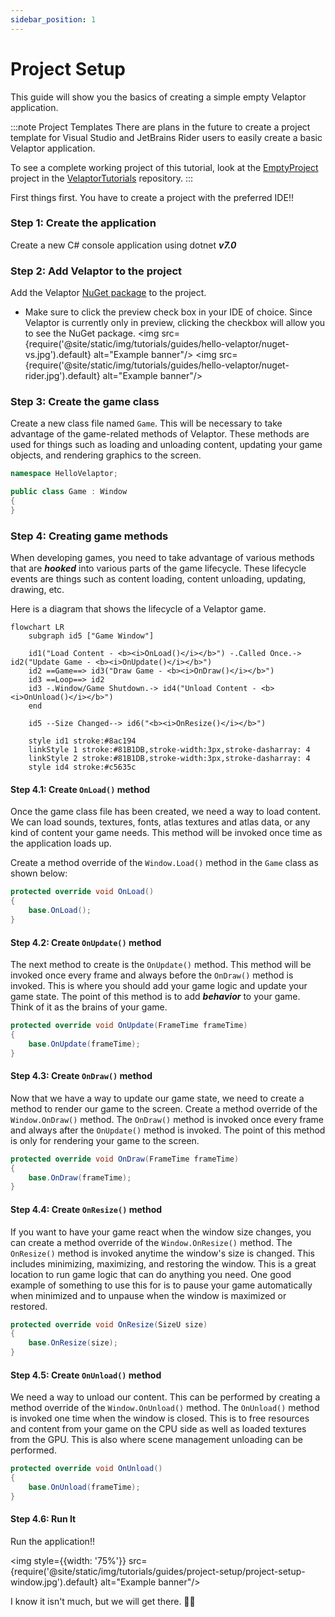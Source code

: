 ```yaml
---
sidebar_position: 1
---
```



# Project Setup

This guide will show you the basics of creating a simple empty Velaptor application.

:::note Project Templates
There are plans in the future to create a project template for Visual Studio and JetBrains Rider users
to easily create a basic Velaptor application.

To see a complete working project of this tutorial, look at the [EmptyProject](https://github.com/KinsonDigital/VelaptorTutorials/tree/master/EmptyProject) project in the [VelaptorTutorials](https://github.com/KinsonDigital/VelaptorTutorials) repository.
:::

First things first.  You have to create a project with the preferred IDE!!

### <span class="color-step">Step 1: Create the application</span>

Create a new C# console application using dotnet _**v7.0**_


### <span class="color-step">Step 2: Add Velaptor to the project</span>

Add the Velaptor [NuGet package](https://www.nuget.org/packages/KinsonDigital.Velaptor) to the project.
   - Make sure to click the preview check box in your IDE of choice. Since Velaptor is currently only in preview, clicking the checkbox will allow you to see the NuGet package.
    <Tabs>
       <TabItem value="vs" label="Visual Studio" default>
            <img src={require('@site/static/img/tutorials/guides/hello-velaptor/nuget-vs.jpg').default} alt="Example banner"/>
        </TabItem>
        <TabItem value="banana" label="JetBrains Rider">
            <img src={require('@site/static/img/tutorials/guides/hello-velaptor/nuget-rider.jpg').default} alt="Example banner"/>
        </TabItem>
    </Tabs>


### <span class="color-step">Step 3: Create the game class</span>

Create a new class file named `Game`.  This will be necessary to take advantage of the game-related methods of Velaptor.  These methods
are used for things such as loading and unloading content, updating your game objects, and rendering graphics to the screen.

```csharp
namespace HelloVelaptor;

public class Game : Window
{
}
```


### <span class="color-step">Step 4: Creating game methods</span>

When developing games, you need to take advantage of various methods that are _**hooked**_ into
various parts of the game lifecycle.  These lifecycle events are things such as content loading,
content unloading, updating, drawing, etc.

Here is a diagram that shows the lifecycle of a Velaptor game.

```mermaid
flowchart LR
	subgraph id5 ["Game Window"]
	
	id1("Load Content - <b><i>OnLoad()</i></b>") -.Called Once.-> id2("Update Game - <b><i>OnUpdate()</i></b>")
	id2 ==Game==> id3("Draw Game - <b><i>OnDraw()</i></b>")
	id3 ==Loop==> id2
	id3 -.Window/Game Shutdown.-> id4("Unload Content - <b><i>OnUnload()</i></b>")
	end

	id5 --Size Changed--> id6("<b><i>OnResize()</i></b>")

	style id1 stroke:#8ac194
	linkStyle 1 stroke:#81B1DB,stroke-width:3px,stroke-dasharray: 4
	linkStyle 2 stroke:#81B1DB,stroke-width:3px,stroke-dasharray: 4
	style id4 stroke:#c5635c
```

#### <span class="color-sub-step">Step 4.1: Create `OnLoad()` method</span>
Once the game class file has been created, we need a way to load content.  We can load sounds, textures, fonts, atlas textures and atlas data, or any
kind of content your game needs.  This method will be invoked once time as the application loads up.

Create a method override of the `Window.Load()` method in the `Game` class as shown below:

```csharp
protected override void OnLoad()
{
	base.OnLoad();
}
```

#### <span class="color-sub-step">Step 4.2: Create `OnUpdate()` method</span>

The next method to create is the `OnUpdate()` method.  This method will be invoked once every frame and always before the `OnDraw()` method is
invoked.  This is where you should add your game logic and update your game state.  The point of
this method is to add _**behavior**_ to your game.  Think of it as the brains of your game.

```csharp
protected override void OnUpdate(FrameTime frameTime)
{
    base.OnUpdate(frameTime);
}
```

#### <span class="color-sub-step">Step 4.3: Create `OnDraw()` method</span>

Now that we have a way to update our game state, we need to create a method to render our game to the screen. Create a method override of the `Window.OnDraw()` method.
The `OnDraw()` method is invoked once every frame and always after the `OnUpdate()` method is invoked.
The point of this method is only for rendering your game to the screen.

```csharp
protected override void OnDraw(FrameTime frameTime)
{
    base.OnDraw(frameTime);
}
```

#### <span class="color-sub-step">Step 4.4: Create `OnResize()` method</span>

If you want to have your game react when the window size changes, you can create a method override of the `Window.OnResize()` method.
The `OnResize()` method is invoked anytime the window's size is changed.  This includes minimizing, maximizing, and restoring the window.
This is a great location to run game logic that can do anything you need.  One good example of something to use this for is to pause your game
automatically when minimized and to unpause when the window is maximized or restored.

```csharp
protected override void OnResize(SizeU size)
{
    base.OnResize(size);
}
```

#### <span class="color-sub-step">Step 4.5: Create `OnUnload()` method</span>

We need a way to unload our content. This can be performed by creating a method override of the `Window.OnUnload()` method.
The `OnUnload()` method is invoked one time when the window is closed.  This is to free resources and content from your game on
the CPU side as well as loaded textures from the GPU.  This is also where scene management unloading can be performed.

```csharp
protected override void OnUnload()
{
    base.OnUnload(frameTime);
}
```

#### <span class="color-sub-step">Step 4.6: Run It</span>

Run the application!!

<img style={{width: '75%'}} src={require('@site/static/img/tutorials/guides/project-setup/project-setup-window.jpg').default} alt="Example banner"/>

I know it isn't much, but we will get there. 💪🏻
